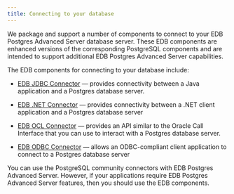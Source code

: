```yaml
---
title: Connecting to your database
---
```


We package and support a number of components to connect to your EDB Postgres Advanced Server database server. These EDB components are enhanced versions of the corresponding PostgreSQL components and are intended to support additional EDB Postgres Advanced Server capabilities.     

The EDB components for connecting to your database include:

- [EDB JDBC Connector](/jdbc_connector/latest/) &mdash; provides connectivity between a Java application and a Postgres database server. 

- [EDB .NET Connector](/net_connector/latest/) &mdash; provides connectivity between a .NET client application and a Postgres database server

- [EDB OCL Connector](/jdbc_connector/latest/) &mdash; provides an API similar to the Oracle Call Interface that you can use to interact with a Postgres database server.

- [EDB ODBC Connector](/odbc_connector/latest/) &mdash; allows an ODBC-compliant client application to connect to a Postgres database server

You can use the PostgreSQL community connectors with EDB Postgres Advanced Server. However, if your applications require EDB Postgres Advanced Server features, then you should use the EDB components.


